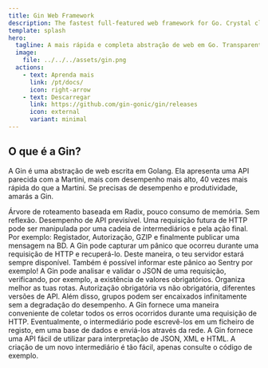 ```yaml
---
title: Gin Web Framework
description: The fastest full-featured web framework for Go. Crystal clear.
template: splash
hero:
  tagline: A mais rápida e completa abstração de web em Go. Transparente.
  image:
    file: ../../../assets/gin.png
  actions:
    - text: Aprenda mais
      link: /pt/docs/
      icon: right-arrow
    - text: Descarregar
      link: https://github.com/gin-gonic/gin/releases
      icon: external
      variant: minimal
---
```



## O que é a Gin?

A Gin é uma abstração de web escrita em Golang. Ela apresenta uma API parecida com a Martini, mais com desempenho mais alto, 40 vezes mais rápida do que a Martini. Se precisas de desempenho e produtividade, amarás a Gin.

<CardGrid stagger>
	<Card title="Fast" icon="rocket">
		Árvore de roteamento baseada em Radix, pouco consumo de memória. Sem reflexão. Desempenho de API previsível.
	</Card>
	<Card icon="seti:plan" title="Suporte à Intermediário">
		Uma requisição futura de HTTP pode ser manipulada por uma cadeia de intermediários e pela ação final. Por exemplo: Registador, Autorização, GZIP e finalmente publicar uma mensagem na BD.
	</Card>
	<Card icon="seti:lock" title="Livre de Avaria">
		A Gin pode capturar um pânico que ocorreu durante uma requisição de HTTP e recuperá-lo. Deste maneira, o teu servidor estará sempre disponível. Também é possível informar este pânico ao Sentry por exemplo!
	</Card>
	<Card icon="approve-check-circle" title="Validação de JSON">
		A Gin pode analisar e validar o JSON de uma requisição, verificando, por exemplo, a existência de valores obrigatórios.
	</Card>
	<Card icon="puzzle" title="Agrupamento de Rotas">
		Organiza melhor as tuas rotas. Autorização obrigatória vs não obrigatória, diferentes versões de API. Além disso, grupos podem ser encaixados infinitamente sem a degradação do desempenho.
	</Card>
	<Card iconicon="open-book" title="Gestão de Erro">
		A Gin fornece uma maneira conveniente de coletar todos os erros ocorridos durante uma requisição de HTTP. Eventualmente, o intermediário pode escrevê-los em um ficheiro de registo, em uma base de dados e enviá-los através da rede.
	</Card>
	<Card icon="seti:json" title="Interpretação Embutida">
		A Gin fornece uma API fácil de utilizar para interpretação de JSON, XML e HTML.
	</Card>
	<Card icon="seti:html" title="Extensível">
		A criação de um novo intermediário é tão fácil, apenas consulte o código de exemplo.
	</Card>
</CardGrid>
